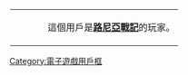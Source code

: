 <div style="float:{{{float|left}}}; border:{{{border-width|1}}}px solid {{{border-color|{{{1|#FF0000}}}}}}; margin:1px;">
{| cellspacing="0" style="width:238px; background:{{{info-background|{{{2|#FF6600}}}}}};"
| style="width:45px; height:45px; background:{{{logo-background|{{{1|#FFFFFF}}}}}}; text-align:center; font-size:{{{logo-size|{{{5|12}}}}}}pt; color:{{{logo-color|#FFFFFF}}};" | '''{{{logo|<span style="color: red;">''Lunia''</span>}}}'''
| style="font-size:{{{info-size|9}}}pt; padding:4pt; line-height:1.25em; color:{{{info-color|#000000}}};" | 這個用戶是'''[[路尼亞戰記]]'''的玩家。
|}</div><noinclude>

{{DEFAULTSORT:Lunia: Record of Lunia War}}
[[Category:電子遊戲用戶框]]
</noinclude>